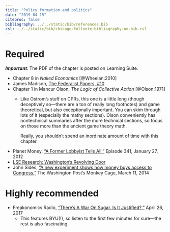 ```yaml
---
title: "Policy formation and politics"
date: "2019-04-15"
citeproc: false
bibliography: ../../static/bib/references.bib
csl: ../../static/bib/chicago-fullnote-bibliography-no-bib.csl
---
```


# Required

***Important***: The PDF of the chapter is posted on Learning Suite.

- <i class="fas fa-book"></i> Chapter 8 in *Naked Economics* [@Wheelan:2010]
- <i class="fas fa-external-link-square-alt"></i> James Madison, [The Federalist Papers, #10](http://avalon.law.yale.edu/18th_century/fed10.asp)
- <i class="far fa-file-pdf"></i> Chapter 1 in Mancur Olson, *The Logic of Collective Action* [@Olson:1971]
    - Like Ostrom's stuff on CPRs, this one is a little long (though deceptively so—there are a ton of really long footnotes) and game theoretical, but also exceptionally important. You can skim through lots of it (especially the mathy sections). Olson conveniently has nontechnical summaries after the more technical sections, so focus on those more than the ancient game theory math.
    
        Really, you shouldn't spend an inordinate amount of time with this chapter.
- <i class="fas fa-podcast"></i> Planet Money, ["A Former Lobbyist Tells All,"](https://www.npr.org/sections/money/2012/01/27/145923803/the-friday-podcast-a-former-lobbyist-tells-all) Episode 341, January 27, 2012
- <i class="fab fa-youtube"></i> [LSE Research: Washington's Revolving Door](https://www.youtube.com/watch?v=2XLuaebpdAA)
- <i class="fas fa-external-link-square-alt"></i> John Sides, ["A new experiment shows how money buys access to Congress,"](https://www.washingtonpost.com/news/monkey-cage/wp/2014/03/11/a-new-experiment-shows-how-money-buys-access-to-congress/?utm_term=.52fe30402280) The Washington Post's Monkey Cage, March 11, 2014


# Highly recommended

- <i class="fas fa-podcast"></i> Freakonomics Radio, ["There’s A War On Sugar. Is It Justified?,"](http://freakonomics.com/podcast/theres-war-sugar-justified/) April 26, 2017
    - This features BYU(!), so listen to the first few minutes for sure—the rest is also fascinating.
